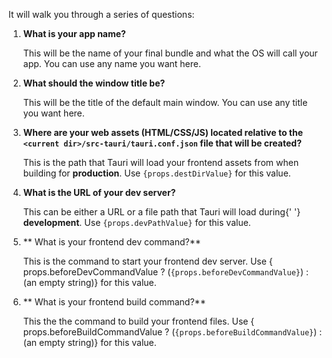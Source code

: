 It will walk you through a series of questions:

1. **What is your app name?**

   This will be the name of your final bundle and what the OS will call your app. You can use any name you want here.

2. **What should the window title be?**

   This will be the title of the default main window. You can use any title you want here.

3. **Where are your web assets (HTML/CSS/JS) located relative to the `<current dir>/src-tauri/tauri.conf.json` file that will be created?**

   <div>
     This is the path that Tauri will load your frontend assets from when
     building for <b>production</b>. Use <code>{props.destDirValue}</code> for
     this value.
   </div>

4. **What is the URL of your dev server?**
   <div>
     This can be either a URL or a file path that Tauri will load during{' '}
     <b>development</b>. Use <code>{props.devPathValue}</code> for this value.
   </div>

5. ** What is your frontend dev command?**
   <div>
     This is the command to start your frontend dev server. Use { props.beforeDevCommandValue ?  (<code>{props.beforeDevCommandValue}</code>) : (<span>an empty string</span>)} for this value.
   </div>

6. ** What is your frontend build command?**
   <div>
     This the the command to build your frontend files. Use { props.beforeBuildCommandValue ?  (<code>{props.beforeBuildCommandValue}</code>) : (<span>an empty string</span>)} for this value.
   </div>

